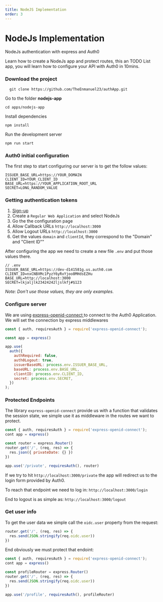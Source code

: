 ```yaml
---
title: NodeJS Implementation
order: 3
---
```


# NodeJs Implementation
NodeJs authentication with express and Auth0 

Learn how to create a NodeJs app and protect routes, this an TODO List app, you will learn how to configure your API with Auth0 in 10mins.

### Download the project
```
  git clone https://github.com/TheEnmanuel23/authApp.git
```

Go to the folder **nodejs-app**
```
cd apps/nodejs-app
```

Install dependencies
```
npm install
```

Run the development server
```
npm run start
```

### Auth0 initial configuration
The first step to start configuring our server is to get the follow values:
```
ISSUER_BASE_URL=https://YOUR_DOMAIN
CLIENT_ID=YOUR_CLIENT_ID
BASE_URL=https://YOUR_APPLICATION_ROOT_URL
SECRET=LONG_RANDOM_VALUE
```

### Getting authentication tokens
1. [Sign-up](https://auth0.com/signup?promo=sup&place=in-blog-banner&type=link&text=get-started&origin=blog)
2. Create a `Regular Web Application` and select NodeJs
3. Go the the configuration page
4. Allow Callback URLs `http://localhost:3000`
5. Allow Logout URLs `http://localhost:3000`
5. Get the values `domain` and `clientId`, they correspond to the "Domain" and "Client ID""

After configuring the app we need to create a new file `.env` and put those values there.
```
// .env 
ISSUER_BASE_URL=https://dev-d141581g.us.auth0.com
CLIENT_ID=nxCNBXMc1PyzY6yRxYjoo8MHdsEZHu
BASE_URL=http://localhost:3000
SECRET=lkjaljlk23424242ljslkfj#$123
```
*Note: Don't use those values, they are only examples.*

### Configure server
We are using [express-openid-connect  ](https://github.com/auth0/express-openid-connect) to connect to the Auth0 Application. 
We will set the connection by express middlewares
```js
const { auth, requiresAuth } = require('express-openid-connect');

const app = express()

app.use(
  auth({
    authRequired: false,
    auth0Logout: true,
    issuerBaseURL: process.env.ISSUER_BASE_URL,
    baseURL: process.env.BASE_URL,
    clientID: process.env.CLIENT_ID,
    secret: process.env.SECRET,
  })
);
```

### Protected Endpoints
The library `express-openid-connect` provide us with a function that validates the session state, we simple use it as middleware in the routes we want to protect.

```js
const { auth, requiresAuth } = require('express-openid-connect');
cont app = express()

const router = express.Router()
router.get('/', (req, res) => {
  res.json({ privateDate: {} })
})

app.use('/private', requiresAuth(), router)
```

If we try to hit `http://localhost:3000/private` the app will redirect us to the login form provided by Auth0.

To reach that endpoint we need to log in:
`http://localhost:3000/login`

End to logout is as simple as:
`http://localhost:3000/logout`


### Get user info
To get the user data we simple call the `oidc.user` property from the request:
```js
router.get('/', (req, res) => {
  res.send(JSON.stringify(req.oidc.user))
})
```

End obviously we must protect that endoint:
```js
const { auth, requiresAuth } = require('express-openid-connect');
cont app = express()

const profileRouter = express.Router()
router.get('/', (req, res) => {
  res.send(JSON.stringify(req.oidc.user))
})

app.use('/profile', requiresAuth(), profileRouter)
```
